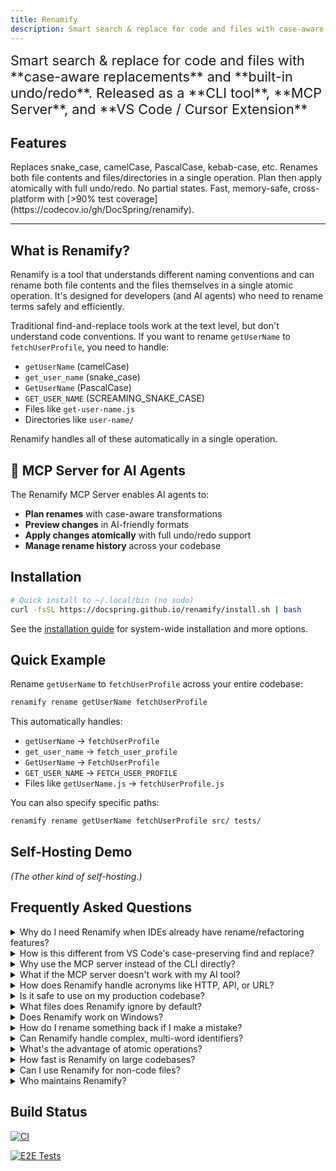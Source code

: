```yaml
---
title: Renamify
description: Smart search & replace for code and files with case-aware transformations
---
```



<span style="font-size: 1.35rem;">
Smart search & replace for code and files with <br/>**case-aware replacements**
and **built-in undo/redo**.
</span>
<span style="font-size: 1.35rem;">
Released as a **CLI tool**, **MCP Server**, and **VS Code / Cursor Extension**
</span>

## Features

<CardGrid>
	<Card title="Case-Aware" icon="approve-check">
		Replaces snake_case, camelCase, PascalCase, kebab-case, etc.
	</Card>
	<Card title="Content & Files" icon="document">
		Renames both file contents and files/directories in a single operation.
	</Card>
	<Card title="Safe & Atomic" icon="seti:lock">
		Plan then apply atomically with full undo/redo. No partial states.
	</Card>
	<Card title="Rust Performance" icon="rocket">
		Fast, memory-safe, cross-platform with [>90% test coverage](https://codecov.io/gh/DocSpring/renamify).
	</Card>
</CardGrid>

---

## What is Renamify?

Renamify is a tool that understands different naming conventions and can rename both file contents and the files themselves in a single atomic operation.
It's designed for developers (and AI agents) who need to rename terms safely and efficiently.

Traditional find-and-replace tools work at the text level, but don't understand code conventions. If you want to rename `getUserName` to `fetchUserProfile`, you need to handle:

- `getUserName` (camelCase)
- `get_user_name` (snake_case)
- `GetUserName` (PascalCase)
- `GET_USER_NAME` (SCREAMING_SNAKE_CASE)
- Files like `get-user-name.js`
- Directories like `user-name/`

Renamify handles all of these automatically in a single operation.

## 🤖 MCP Server for AI Agents

<LinkCard
  title="Use Renamify with AI Assistants"
  href="/renamify/mcp/overview"
  description="Connect Renamify to Claude, Cursor, and other AI tools via the Model Context Protocol (MCP) for intelligent, automated renaming."
/>

The Renamify MCP Server enables AI agents to:
- **Plan renames** with case-aware transformations
- **Preview changes** in AI-friendly formats
- **Apply changes atomically** with full undo/redo support
- **Manage rename history** across your codebase

## Installation

```bash
# Quick install to ~/.local/bin (no sudo)
curl -fsSL https://docspring.github.io/renamify/install.sh | bash
```

See the [installation guide](/renamify/installation) for system-wide installation and more options.

## Quick Example

Rename `getUserName` to `fetchUserProfile` across your entire codebase:

```bash
renamify rename getUserName fetchUserProfile
```

This automatically handles:
- `getUserName` → `fetchUserProfile`
- `get_user_name` → `fetch_user_profile`
- `GetUserName` → `FetchUserProfile`
- `GET_USER_NAME` → `FETCH_USER_PROFILE`
- Files like `getUserName.js` → `fetchUserProfile.js`

You can also specify specific paths:
```bash
renamify rename getUserName fetchUserProfile src/ tests/
```

## Self-Hosting Demo

_(The other kind of self-hosting.)_

<LinkCard
  title="See Renamify in Action"
  href="/renamify/self-hosting-demo"
  description="Watch Renamify rename itself, then use the renamed binary to change itself back."
/>

## Frequently Asked Questions

<details>
<summary>Why do I need Renamify when IDEs already have rename/refactoring features?</summary>

While IDEs have had context-aware search and replace capabilities for decades, the landscape has changed dramatically:

1. **AI Development Era**: With AI assistants like Claude and Cursor, many developers now code outside traditional IDEs. These AI tools need programmatic access to powerful search & replace features.

2. **Cross-Platform Consistency**: IDE refactoring features vary between editors and may not handle all case styles or file renames consistently.

3. **Automation-Friendly**: Renamify can be used in scripts, CI/CD pipelines, and integrated with AI agents via MCP (Model Context Protocol).

4. **Beyond IDE Boundaries**: Renamify works across your entire codebase including documentation, configuration files, and scripts that IDEs might not understand.

5. **Undo/Redo History**: Unlike IDE operations, Renamify maintains a persistent history that survives editor restarts.

Productivity has skyrocketed in the new era of AI development, but AI agents are still missing a lot of tooling to make them more effective. Renamify helps fill one of these gaps.

</details>

<details>
<summary>How is this different from VS Code's case-preserving find and replace?</summary>

VS Code introduced [case-preserving find and replace](https://devblogs.microsoft.com/visualstudio/keep-your-casing-with-case-preserving-find-and-replace/), which is great for simple cases. Renamify goes much further:

- **More case styles**: Handles snake_case, kebab-case, camelCase, PascalCase, SCREAMING_SNAKE_CASE, Title Case, Train-Case, and dot.case
- **File and directory renaming**: Automatically renames matching files and folders, not just content
- **Acronym intelligence**: Properly handles `HTTPSConnection`, `XMLParser`, `URLRouter`
- **Atomic operations**: All changes succeed or roll back together
- **Cross-editor**: Works consistently regardless of your editor choice
- **AI integration**: Can be controlled by AI agents through MCP

</details>

<details>
<summary>Why use the MCP server instead of the CLI directly?</summary>

The MCP (Model Context Protocol) server is optimized for AI agents:

- **Structured outputs**: Returns data in formats that AI can easily parse and understand
- **Stateful operations**: Maintains context between operations within a session
- **Error handling**: Provides clear, actionable error messages for AI to interpret
- **Integration**: Works seamlessly with Claude Desktop, Cursor, and other MCP-compatible tools

However, if the MCP server doesn't work for your setup, you can always instruct your AI assistant to use the CLI directly by running shell commands. Both approaches give you the same powerful refactoring capabilities.

</details>

<details>
<summary>What if the MCP server doesn't work with my AI tool?</summary>

No problem! Renamify is primarily a command-line tool. If your AI assistant can run shell commands, it can use Renamify directly:

```bash
# AI agents can run these commands directly
renamify rename oldName newName
renamify plan oldName newName --preview table
renamify apply
renamify undo
```

The MCP server is just a convenience wrapper that makes it easier for AI tools to use Renamify, but it's not required.

</details>

<details>
<summary>How does Renamify handle acronyms like HTTP, API, or URL?</summary>

Renamify has built-in intelligence for common acronyms:

- Recognizes acronym boundaries: `HTTPSConnection` → `HTTPS` + `Connection`
- Preserves acronyms during transformation: `parseURL` → `parseWebAddress` (if renaming URL to WebAddress)
- Maintains case appropriately: `XMLParser` in PascalCase becomes `xml_parser` in snake_case
- Configurable with `--include-acronyms`, `--exclude-acronyms`, or `--no-acronyms` flags

</details>

<details>
<summary>Is it safe to use on my production codebase?</summary>

Yes! Renamify has multiple safety features:

1. **Plan-first workflow**: Always preview changes before applying
2. **Atomic operations**: All changes succeed or none are applied (no partial states)
3. **Automatic backups**: Creates temporary backups during operations
4. **Full undo/redo**: Every operation can be reversed
5. **Git-aware**: Respects `.gitignore` and can create safety commits
6. **Binary protection**: Ignores binary files by default
7. **Conflict detection**: Identifies and reports merge conflicts

We recommend creating a git commit before major refactoring operations for extra safety.

</details>

<details>
<summary>What files does Renamify ignore by default?</summary>

Renamify respects the same ignore rules as ripgrep:

- `.gitignore` - Git's ignore patterns
- `.ignore` - Generic ignore file
- `.rgignore` - Ripgrep-specific patterns
- `.rnignore` - Renamify-specific patterns

It also ignores:
- Binary files (unless using `-uuu` flag)
- Hidden files and directories (unless using `-u` flag)
- Common build artifacts (`node_modules/`, `target/`, `dist/`, etc.)

Use `-u`, `-uu`, or `-uuu` flags to override ignore rules progressively.

</details>

<details>
<summary>Does Renamify work on Windows?</summary>

Yes! Renamify is fully cross-platform and works on:
- Linux (x86_64, arm64)
- macOS (Intel, Apple Silicon)
- Windows (x86_64, arm64)

All features work consistently across platforms, including proper handling of Windows path separators and long path names.

</details>

<details>
<summary>How do I rename something back if I make a mistake?</summary>

Renamify maintains a complete history:

```bash
# Undo the last operation
renamify undo

# Or undo a specific operation by ID
renamify undo <id>

# View history to find the right operation
renamify history

# Redo if you change your mind
renamify redo
```

The history is persistent and survives terminal sessions.

</details>

<details>
<summary>Can Renamify handle complex, multi-word identifiers?</summary>

Yes! Renamify properly tokenizes and transforms complex identifiers:

- `getUserAccountDetails` → `fetchCustomerAccountDetails`
- `get_user_account_details` → `fetch_customer_account_details`
- `user-account-service.js` → `customer-account-service.js`
- `UserAccountDTO` → `CustomerAccountDTO`

It understands word boundaries, compound words, and mixed-case patterns.

</details>

<details>
<summary>What's the advantage of atomic operations?</summary>

Atomic operations ensure your codebase is never in a broken state:

- All file content changes are applied first
- Then all file/directory renames happen in dependency order
- If anything fails, everything rolls back
- No partially renamed code that won't compile
- No broken imports from incomplete renames

This is especially important when renaming across hundreds of files.

</details>

<details>
<summary>How fast is Renamify on large codebases?</summary>

Renamify is built on the ripgrep engine and is extremely fast:

- Single-pass scanning with compiled regex/automaton
- Parallel file processing
- Efficient ignore file handling
- Memory-mapped file I/O where appropriate

It can handle codebases with thousands of files in seconds.

</details>

<details>
<summary>Can I use Renamify for non-code files?</summary>

Yes! Renamify works with any text files:

- Markdown documentation
- Configuration files (YAML, JSON, TOML)
- Shell scripts
- Docker files
- CI/CD configurations
- Even prose documents

Use `--preview` to verify changes make sense for your file types.

</details>

<details>
<summary>Who maintains Renamify?</summary>

Renamify is developed and maintained by [DocSpring](https://docspring.com), a company that builds developer tools and PDF API services. It's open source under the MIT license.

</details>

## Build Status

[![CI](https://github.com/DocSpring/renamify/actions/workflows/ci.yml/badge.svg)](https://github.com/DocSpring/renamify/actions/workflows/ci.yml)

[![E2E Tests](https://github.com/DocSpring/renamify/actions/workflows/e2e.yml/badge.svg)](https://github.com/DocSpring/renamify/actions/workflows/e2e.yml)
